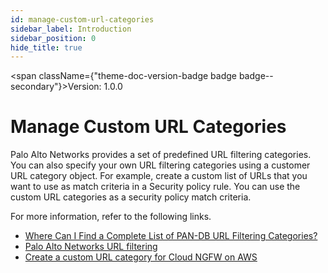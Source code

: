 ```yaml
---
id: manage-custom-url-categories
sidebar_label: Introduction
sidebar_position: 0
hide_title: true
---
```



<span className={"theme-doc-version-badge badge badge--secondary"}>Version: 1.0.0</span>

# Manage Custom URL Categories



Palo Alto Networks provides a set of predefined URL filtering categories.  
You can also specify your own URL filtering categories using a customer URL category object. For example, create a custom list of URLs that you want to use as match criteria in a Security policy rule. 
You can use the custom URL categories as a security policy match criteria.  

For more information, refer to the following links.
- [Where Can I Find a Complete List of PAN-DB URL Filtering Categories?](https://knowledgebase.paloaltonetworks.com/KCSArticleDetail?id=kA10g000000Cm5hCAC)
- [Palo Alto Networks URL filtering](https://urlfiltering.paloaltonetworks.com/)
- [Create a custom URL category for Cloud NGFW on AWS](https://docs.paloaltonetworks.com/cloud-ngfw/aws/cloud-ngfw-on-aws/rules-and-rulestacks/cloud-ngfw-security-rule-objects/create-a-custom-url-category-for-cloud-ngfw-on-aws)



      